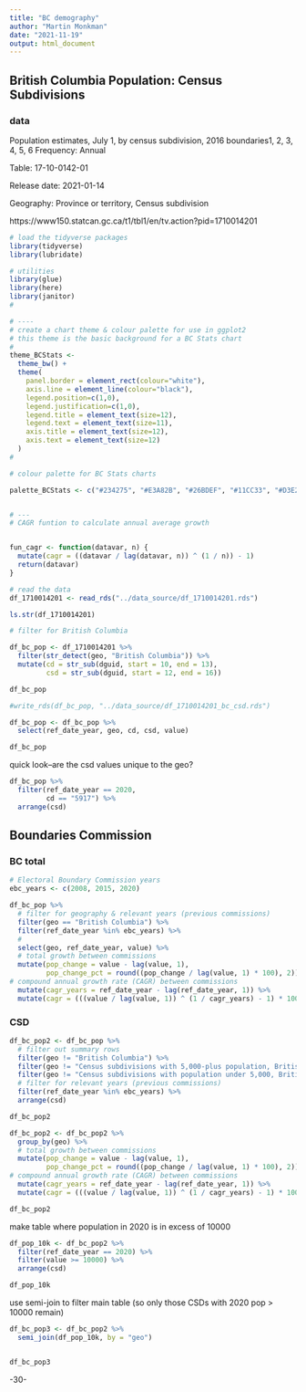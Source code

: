 ```yaml
---
title: "BC demography"
author: "Martin Monkman"
date: "2021-11-19"
output: html_document
---
```

<!--
Copyright 2020 & 2021 Province of British Columbia

Licensed under the Apache License, Version 2.0 (the "License");
you may not use this file except in compliance with the License.
You may obtain a copy of the License at

http://www.apache.org/licenses/LICENSE-2.0

Unless required by applicable law or agreed to in writing, software distributed under the License is distributed on an "AS IS" BASIS,
WITHOUT WARRANTIES OR CONDITIONS OF ANY KIND, either express or implied.
See the License for the specific language governing permissions and limitations under the License.
-->


## British Columbia Population: Census Subdivisions

### data

Population estimates, July 1, by census subdivision, 2016 boundaries1, 2, 3, 4, 5, 6
Frequency: Annual

Table: 17-10-0142-01

Release date: 2021-01-14

Geography: Province or territory, Census subdivision

https://www150.statcan.gc.ca/t1/tbl1/en/tv.action?pid=1710014201


```r

# load the tidyverse packages
library(tidyverse)
library(lubridate)

# utilities
library(glue)
library(here)
library(janitor)
#

# ----
# create a chart theme & colour palette for use in ggplot2
# this theme is the basic background for a BC Stats chart
#
theme_BCStats <- 
  theme_bw() +
  theme(
    panel.border = element_rect(colour="white"),
    axis.line = element_line(colour="black"),
    legend.position=c(1,0), 
    legend.justification=c(1,0),
    legend.title = element_text(size=12),
    legend.text = element_text(size=11),
    axis.title = element_text(size=12),
    axis.text = element_text(size=12)
  )
#

# colour palette for BC Stats charts

palette_BCStats <- c("#234275", "#E3A82B", "#26BDEF", "#11CC33", "#D3E2ED", "8A8A8A")


# ---
# CAGR funtion to calculate annual average growth


fun_cagr <- function(datavar, n) {
  mutate(cagr = ((datavar / lag(datavar, n)) ^ (1 / n)) - 1)
  return(datavar)
}

```





```r

# read the data
df_1710014201 <- read_rds("../data_source/df_1710014201.rds")

ls.str(df_1710014201)

```



```r
# filter for British Columbia

df_bc_pop <- df_1710014201 %>% 
  filter(str_detect(geo, "British Columbia")) %>% 
  mutate(cd = str_sub(dguid, start = 10, end = 13), 
         csd = str_sub(dguid, start = 12, end = 16))

df_bc_pop

#write_rds(df_bc_pop, "../data_source/df_1710014201_bc_csd.rds")

df_bc_pop <- df_bc_pop %>% 
  select(ref_date_year, geo, cd, csd, value)

df_bc_pop

```

quick look--are the csd values unique to the geo?

```r
df_bc_pop %>% 
  filter(ref_date_year == 2020,
         cd == "5917") %>% 
  arrange(csd)
```





## Boundaries Commission

### BC total

```r

# Electoral Boundary Commission years
ebc_years <- c(2008, 2015, 2020)

df_bc_pop %>%
  # filter for geography & relevant years (previous commissions)
  filter(geo == "British Columbia") %>%
  filter(ref_date_year %in% ebc_years) %>%
  #
  select(geo, ref_date_year, value) %>%
  # total growth between commissions
  mutate(pop_change = value - lag(value, 1),
         pop_change_pct = round((pop_change / lag(value, 1) * 100), 2)) %>%
# compound annual growth rate (CAGR) between commissions
  mutate(cagr_years = ref_date_year - lag(ref_date_year, 1)) %>%
  mutate(cagr = (((value / lag(value, 1)) ^ (1 / cagr_years) - 1) * 100))

```


### CSD

```r

df_bc_pop2 <- df_bc_pop %>% 
  # filter out summary rows
  filter(geo != "British Columbia") %>% 
  filter(geo != "Census subdivisions with 5,000-plus population, British Columbia") %>% 
  filter(geo != "Census subdivisions with population under 5,000, British Columbia") %>% 
  # filter for relevant years (previous commissions)
  filter(ref_date_year %in% ebc_years) %>% 
  arrange(csd) 

df_bc_pop2

```


```r
df_bc_pop2 <- df_bc_pop2 %>% 
  group_by(geo) %>% 
  # total growth between commissions
  mutate(pop_change = value - lag(value, 1),
         pop_change_pct = round((pop_change / lag(value, 1) * 100), 2)) %>%
# compound annual growth rate (CAGR) between commissions
  mutate(cagr_years = ref_date_year - lag(ref_date_year, 1)) %>%
  mutate(cagr = (((value / lag(value, 1)) ^ (1 / cagr_years) - 1) * 100))

df_bc_pop2
```

make table where population in 2020 is in excess of 10000


```r
df_pop_10k <- df_bc_pop2 %>% 
  filter(ref_date_year == 2020) %>% 
  filter(value >= 10000) %>% 
  arrange(csd)

df_pop_10k

```

use semi-join to filter main table (so only those CSDs with 2020 pop > 10000 remain)

```r

df_bc_pop3 <- df_bc_pop2 %>% 
  semi_join(df_pop_10k, by = "geo")


df_bc_pop3

```






-30-